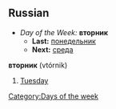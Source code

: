 ==Russian==

*''Day of the Week:'' '''вторник'''
**'''Last:''' [[понедельник]]
**'''Next:''' [[среда]]

'''вторник''' (vtórnik)
# [[Tuesday]]

[[Category:Days of the week]]